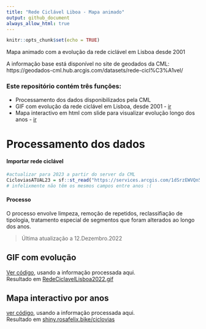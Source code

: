```yaml
---
title: "Rede Ciclável Liboa - Mapa animado"
output: github_document
always_allow_html: true
---
```


```r
knitr::opts_chunk$set(echo = TRUE)
```


Mapa animado com a evolução da rede ciclável em Lisboa desde 2001
  </br>
    
A informação base está disponível no site de geodados da CML: 
https://geodados-cml.hub.arcgis.com/datasets/rede-cicl%C3%A1vel/ 

### Este repositório contém três funções:
* Processamento dos dados disponibilizados pela CML
* GIF com evolução da rede ciclável em Lisboa, desde 2001 - [ir](https://github.com/U-Shift/RedeCiclavel-Lisboa#gif-com-evolução)
* Mapa interactivo em html com slide para visualizar evolução longo dos anos -  [ir](https://github.com/U-Shift/RedeCiclavel-Lisboa#mapa-interactivo-por-anos)


# Processamento dos dados

#### Importar rede ciclável
```r
#actualizar para 2023 a partir do server da CML
CicloviasATUAL23 = sf::st_read("https://services.arcgis.com/1dSrzEWVQn5kHHyK/arcgis/rest/services/Ciclovias/FeatureServer/0/query?outFields=*&where=1%3D1&f=geojson") 
# infelixmente não têm os mesmos campos entre anos :(
```

#### Processo

O processo envolve limpeza, remoção de repetidos, reclassifiação de tipologia, tratamento especial de segmentos que foram alterados ao longo dos anos.

> Última atualização a 12.Dezembro.2022

## GIF com evolução
[Ver código](https://github.com/U-Shift/RedeCiclavel-Lisboa/blob/master/GIFciclovias.Rmd), usando a informação processada aqui.  
Resultado em [RedeCiclavelLisboa2022.gif](http://shiny.rosafelix.bike/ciclovias/gif/RedeCiclavelLisboa2022.gif)

## Mapa interactivo por anos
[ver código](https://github.com/U-Shift/RedeCiclavel-Lisboa/blob/master/CicloviasAnos/app.R), usando a informação processada aqui.  
Resultado em [shiny.rosafelix.bike/ciclovias](http://shiny.rosafelix.bike/ciclovias)